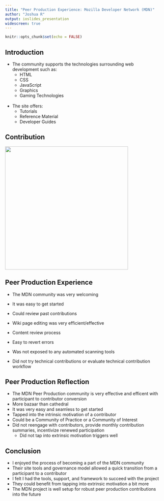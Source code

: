 ```yaml
---
title: "Peer Production Experience: Mozilla Developer Network (MDN)"
author: "Joshua R"
output: ioslides_presentation
widescreen: true
---
```


```r
knitr::opts_chunk$set(echo = FALSE)
```

## Introduction

* The community supports the technologies surrounding web development such as:
    + HTML
    + CSS
    + JavaScript
    + Graphics
    + Gaming Technologies  
<br />  

* The site offers:
    + Tutorials
    + Reference Material
    + Developer Guides

## Contribution

<img src="slide_02.png" height="400" width="400" />
  
</div>

## Peer Production Experience

- The MDN community was very welcoming
- It was easy to get started
- Could review past contributions
- Wiki page editing was very efficient/effective
<br />

- Content review process
- Easy to revert errors
- Was not exposed to any automated scanning tools
- Did not try technical contributions or evaluate technical contribution workflow

## Peer Production Reflection
- The MDN Peer Production community is very effective and efficent with participant to contributor conversion
- More bazaar than cathedral
- It was very easy and seamless to get started
- Tapped into the intrinsic motivation of a contributor
- Could be a Community of Practice or a Community of Interest
- Did not reengage with contributors, provide monthly contribution summaries, incentivize renewed participation
    - Did not tap into extrinsic motivation triggers well

## Conclusion
- I enjoyed the process of becoming a part of the MDN community
- Their site tools and governance model allowed a quick transition from a participant to a contributor
- I felt I had the tools, support, and framework to succeed with the project
- They could benefit from tapping into extrinsic motivation a bit more
- The MDN project is well setup for robust peer production contributions into the future
<br />
